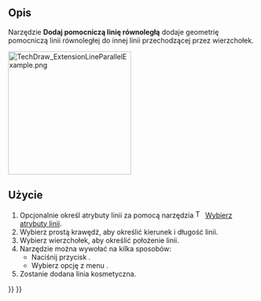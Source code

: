 <languages/>

{{Docnav/pl
|[[TechDraw_ExtensionDrawCosmCircle3Points/pl|Dodaj okrąg kosmetyczny oparty na trzech punktach]]
|[[TechDraw_ExtensionLinePerpendicular/pl|Dodaj pomocniczą linię prostopadłą]]
|[[TechDraw_Workbench/pl|środowisko pracy Rysunek Techniczny]]
|IconL=TechDraw_ExtensionDrawCosmCircle3Points.svg
|IconR=TechDraw_ExtensionLinePerpendicular.svg
|IconC=Workbench_TechDraw.svg
}}

{{GuiCommand/pl
|Name=TechDraw ExtensionLineParallel
|Name/pl=Rysunek Techniczny: Rozszerzenie Dodaj pomocniczą linię równoległą
|MenuLocation=Rysunek Techniczny → Rozszerzenie: Linie środka / gwinty → Dodaj pomocniczą linię równoległą
|Workbenches=[[TechDraw_Workbench/pl|Rysunek Techniczny]]
|Shortcut=
|Version=0.20
|SeeAlso=[[TechDraw_ExtensionLinePerpendicular/pl|Dodaj pomocniczą linię prostopadłą]]
}}

<span id="Description"></span>
==Opis==

Narzędzie '''Dodaj pomocniczą linię równoległą''' dodaje geometrię pomocniczą linii równoległej do innej linii przechodzącej przez wierzchołek.

[[Image:TechDraw_ExtensionLineParallelExample.png|250px]]
{{Caption|Po prawej stronie dodano geometrie pomocniczą linii równoległej.}}

<span id="Usage"></span>
==Użycie==

# Opcjonalnie określ atrybuty linii za pomocą narzędzia [[Image:TechDraw_ExtensionSelectLineAttributes.svg|16px]] [[TechDraw_ExtensionSelectLineAttributes/pl|Wybierz atrybuty linii]].
# Wybierz prostą krawędź, aby określić kierunek i długość linii.
# Wybierz wierzchołek, aby określić położenie linii.
# Narzędzie można wywołać na kilka sposobów:
#* Naciśnij przycisk {{Button|[[Image:TechDraw_ExtensionLineParallel.svg|16px]] '''Dodaj pomocniczą linię równoległą'''}}.
#* Wybierz opcję z menu {{MenuCommand|Rysunek Techniczny → Rozszerzenia: Linie środka / Gwinty → [[Image:TechDraw_ExtensionLineParallel.svg|16px]] Dodaj pomocniczą linię równoległą}}.
# Zostanie dodana linia kosmetyczna.


{{Docnav/pl
|[[TechDraw_ExtensionDrawCosmCircle3Points/pl|Dodaj okrąg kosmetyczny oparty na trzech punktach]]
|[[TechDraw_ExtensionLinePerpendicular/pl|Dodaj pomocniczą linię prostopadłą]]
|[[TechDraw_Workbench/pl|środowisko pracy Rysunek Techniczny]]
|IconL=TechDraw_ExtensionDrawCosmCircle3Points.svg
|IconR=TechDraw_ExtensionLinePerpendicular.svg
|IconC=Workbench_TechDraw.svg
}}

{{TechDraw_Tools_navi{{#translation:}}}}
{{Userdocnavi{{#translation:}}}}